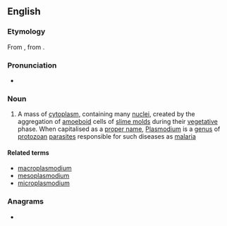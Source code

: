 {{also|Plasmodium}}
==English==
{{wikipedia}}

===Etymology===
From {{der|en|de|Plasmodium}}, from {{der|en|la|plasma}}.

===Pronunciation===
* {{a|UK}} {{IPA|en|/plazˈməʊdɪəm/}}

===Noun===
{{en-noun|plasmodia}}

# {{lb|en|biology}} A mass of [[cytoplasm]], containing many [[nucleus|nuclei]], created by the aggregation of [[amoeboid]] cells of [[slime mold]]s during their [[vegetative]] phase. When capitalised as a [[proper name]], [[Plasmodium]] is a [[genus]] of [[protozoan]] [[parasite]]s responsible for such diseases as [[malaria]]

====Related terms====
* [[macroplasmodium]]
* [[mesoplasmodium]]
* [[microplasmodium]]

===Anagrams===
* {{anagrams|en|a=adilmmopsu|sodium lamp}}